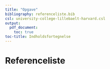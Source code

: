 ```yaml
---
title: "Opgave"
bibliography: referenceliste.bib
csl: university-college-lillebaelt-harvard.csl
output: 
  pdf_document:
    toc: true
toc-title: Indholdsfortegnelse
---
```


\pagebreak



# Referenceliste
